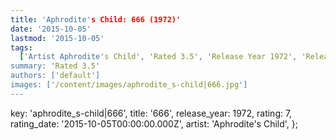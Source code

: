 ```yaml
---
title: 'Aphrodite's Child: 666 (1972)'
date: '2015-10-05'
lastmod: '2015-10-05'
tags:
  ['Artist Aphrodite's Child', 'Rated 3.5', 'Release Year 1972', 'Release Decade 1970']
summary: 'Rated 3.5'
authors: ['default']
images: ['/content/images/aphrodite_s-child|666.jpg']
---
```


  key: 'aphrodite_s-child|666',
  title: '666',
  release_year: 1972,
  rating: 7,
  rating_date: '2015-10-05T00:00:00.000Z',
  artist: 'Aphrodite's Child',
};

<MusicRating data={data} />
